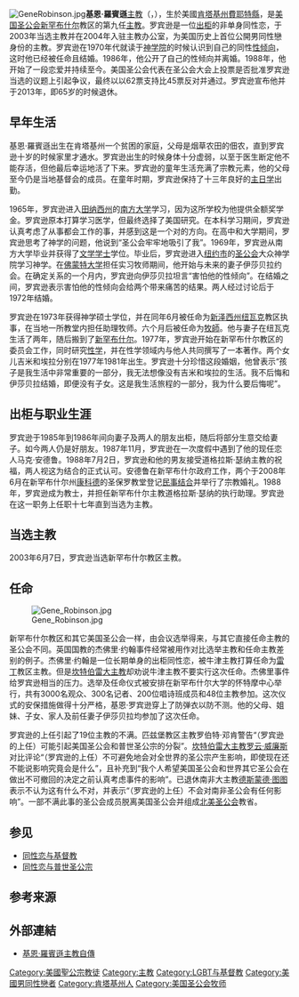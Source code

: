 [[File:GeneRobinson.jpg|right]]'''基恩·羅賓遜'''[[主教|主教]]（{{lang-en|Gene Robinson}}，{{bd|1947年|5月29日|||catIdx=Robinson, Gene}}），生於美國[[肯塔基州|肯塔基州]][[費耶特縣_(肯塔基州)|費耶特縣]]，是[[美国圣公会|美国圣公会]][[新罕布什尔|新罕布什尔]]教区的第九任[[主教|主教]]。罗宾逊是一位[[出柜|出柜]]的非单身同性恋，于2003年当选主教并在2004年入驻主教办公室，为美国历史上首位公開男同性戀身份的主教。罗宾逊在1970年代就读于[[神学院|神学院]]的时候认识到自己的同性[[性倾向|性倾向]]，这时他已经被任命且结婚。1986年，他公开了自己的性倾向并离婚。1988年，他开始了一段恋爱并持续至今。美国圣公会代表在圣公会大会上投票是否批准罗宾逊当选的议题上引起争议，最终以以62票支持比45票反对并通过。罗宾逊宣布他并于2013年，即65岁的时候退休。

==早年生活==
基恩·羅賓遜出生在肯塔基州一个贫困的家庭，父母是烟草农田的佃农，直到罗宾逊十岁的时候家里才通水。罗宾逊出生的时候身体十分虚弱，以至于医生断定他不能存活，但他最后幸运地活了下来。罗宾逊的童年生活充满了宗教元素，他的父母至今仍是当地基督会的成员。在童年时期，罗宾逊保持了十三年良好的[[主日学|主日学]]出勤。

1965年，罗宾逊进入[[田纳西州|田纳西州]]的[[南方大学|南方大学]]学习，因为这所学校为他提供全额奖学金。罗宾逊原本打算学习医学，但最终选择了美国研究。在本科学习期间，罗宾逊认真考虑了从事都会工作的事，并感到这是一个对的方向。在高中和大学期间，罗宾逊思考了神学的问题，他说到“圣公会牢牢地吸引了我”。1969年，罗宾逊从南方大学毕业并获得了[[文学学士|文学学士]]学位。毕业后，罗宾逊进入[[纽约市|纽约市]]的[[圣公会|圣公会]]大众神学院学习神学。在[[佛蒙特大学|佛蒙特大学]]担任实习牧师期间，他开始与未来的妻子伊莎贝拉约会。在确定关系的一个月内，罗宾逊向伊莎贝拉坦言“害怕他的性倾向”。在结婚之间，罗宾逊表示害怕他的性倾向会给两个带来痛苦的结果。两人经过讨论后于1972年结婚。

罗宾逊在1973年获得神学硕士学位，并在同年6月被任命为[[新泽西州|新泽西州]][[纽瓦克|纽瓦克]]教区执事，在当地一所教堂内担任助理牧师。六个月后被任命为[[牧師|牧師]]。他与妻子在纽瓦克生活了两年，随后搬到了[[新罕布什尔|新罕布什尔]]。1977年，罗宾逊开始在新罕布什尔教区的委员会工作，同时研究[[性学|性学]]，并在性学领域内与他人共同撰写了一本著作。两个女儿吉米和埃拉分别在1977年1981年出生。罗宾逊十分珍惜这段婚姻，他曾表示“孩子是我生活中非常重要的一部分，我无法想像没有吉米和埃拉的生活。我不后悔和伊莎贝拉结婚，即便没有子女。这是我生活旅程的一部分，我为什么要后悔呢”。

==出柜与职业生涯==

罗宾逊于1985年到1986年间向妻子及两人的朋友出柜，随后将部分生意交给妻子。如今两人仍是好朋友。1987年11月，罗宾逊在一次度假中遇到了他的现任恋人马克·安德鲁。1988年7月2日，罗宾逊和他的男友接受道格拉斯·瑟纳主教的祝福，两人视这为结合的正式认可。安德鲁在新罕布什尔政府工作，两个于2008年6月在新罕布什尔州[[康科德_(新罕布什尔州)|康科德]]的圣保罗教堂登记[[民事结合|民事结合]]并举行了宗教婚礼。1988年，罗宾逊成为教士，并担任新罕布什尔主教道格拉斯·瑟纳的执行助理。罗宾逊在这一职务上任职十七年直到当选为主教。

==当选主教==

2003年6月7日，罗宾逊当选新罕布什尔教区主教。

==任命==

[[File:Gene_Robinson.jpg|thumb]]

新罕布什尔教区和其它美国圣公会一样，由会议选举得来，与其它直接任命主教的圣公会不同。英国国教的杰佛里·约翰事件经常被用作对比选举主教和任命主教差别的例子。杰佛里·约翰是一位长期单身的出柜同性恋，被牛津主教打算任命为[[雷丁|雷丁]]教区主教。但是[[坎特伯雷大主教|坎特伯雷大主教]]却劝说牛津主教不要实行这次任命。杰佛里事件给罗宾逊相当的压力。选举及任命仪式被安排在新罕布什尔大学的怀特摩中心举行，共有3000名观众、300名记者、200位唱诗班成员和48位主教参加。这次仪式的安保措施做得十分严格，基恩·罗宾逊穿上了防弹衣以防不测。他的父母、姐妹、子女、家人及前任妻子伊莎贝拉均参加了这次任命。

罗宾逊的上任引起了19位主教的不满。匹兹堡教区主教罗伯特·邓肯警告“（罗宾逊的上任）可能引起美国圣公会和普世圣公宗的分裂”。[[坎特伯雷大主教|坎特伯雷大主教]][[罗云·威廉斯|罗云·威廉斯]]对比评论“（罗宾逊的上任）不可避免地会对全世界的圣公宗产生影响，即使现在还不能说影响究竟会是什么”，且补充到“我个人希望美国圣公会和世界其它圣公会在做出不可撤回的决定之前认真考虑事件的影响”。已退休南非大主教[[德斯蒙德·图图|德斯蒙德·图图]]表示不认为这有什么不对，并表示“（罗宾逊的上任）不会对南非圣公会有任何影响”。一部不满此事的圣公会成员脱离美国圣公会并组成[[北美圣公会|北美圣公会]]教省。

==参见==
*[[同性恋与基督教|同性恋与基督教]]
*[[同性恋与普世圣公宗|同性恋与普世圣公宗]]

==参考来源==

==外部連結==
*[https://web.archive.org/web/20121029150828/http://www.nhepiscopal.org/images/stories/Biography___updated1.pdf 基恩·羅賓遜主教自傳]

{{Authority control}}
{{DEFAULTSORT:Robinson, Gene V}}
[[Category:美國聖公宗教徒|Category:美國聖公宗教徒]]
[[Category:主教|Category:主教]]
[[Category:LGBT与基督教|Category:LGBT与基督教]]
[[Category:美國男同性戀者|Category:美國男同性戀者]]
[[Category:肯塔基州人|Category:肯塔基州人]]
[[Category:美国圣公会牧师|Category:美国圣公会牧师]]